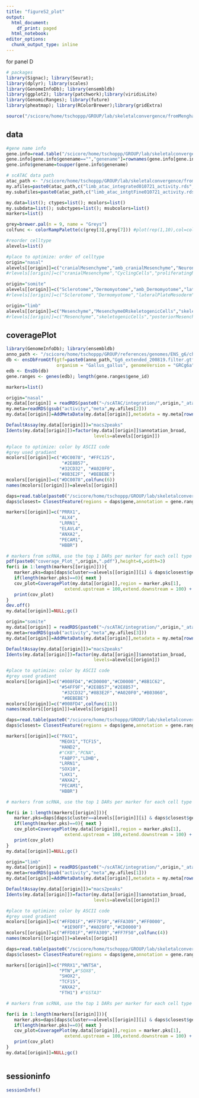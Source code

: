 ```yaml
---
title: "figureS2_plot"
output: 
  html_document:
    df_print: paged
  html_notebook:
editor_options:
  chunk_output_type: inline
---
```


for panel D

```r
# packages
library(Signac); library(Seurat); 
library(dplyr); library(scales)
library(GenomeInfoDb); library(ensembldb)
library(ggplot2); library(patchwork);library(viridisLite)
library(GenomicRanges); library(future)
library(pheatmap); library(RColorBrewer);library(gridExtra)

source("/scicore/home/tschoppp/GROUP/lab/skeletalconvergence/fromMenghan/scATAC/figure_script/integration_function.R")

```

###############
## data

```r
#gene name info
gene.info=read.table("/scicore/home/tschoppp/GROUP/lab/skeletalconvergence/fromMenghan/scRNA/ensembl97_geneinfo.txt", sep="\t",header = TRUE,row.names = 1,stringsAsFactors = FALSE)
gene.info[gene.info$genename=="","genename"]=rownames(gene.info[gene.info$genename=="",])
gene.info$genename=toupper(gene.info$genename)

# scATAC data path
atac_path <- "/scicore/home/tschoppp/GROUP/lab/skeletalconvergence/fromMenghan/scATAC/integration/"
my.afiles=paste0(atac_path,c("limb_atac_integrated010721_activity.rds","nasal_atac_integrated010721_activity.rds","somite_atac_integrated010721_activity.rds"))
my.subafiles=paste0(atac_path,c("limb_atac_intgtFine010721_activity.rds","nasal_atac_intgtFine010721_activity.rds","somite_atac_intgtFine010721_activity.rds"))

my.data=list(); ctypes=list(); mcolors=list()
my.subdata=list(); subctypes=list(); msubcolors=list()
markers=list()

grey=brewer.pal(n = 9, name = "Greys")
colfunc <- colorRampPalette(c(grey[3],grey[7])) #plot(rep(1,10),col=colfunc(10),pch=19,cex=3)

```

```r
#reorder celltype
alevels=list()

#place to optimize: order of celltype
origin="nasal"
alevels[[origin]]=c("cranialMesenchyme","amb_cranialMesenchyme","Neurons","NeuronalCells","Skin","Vessels","Blood")
#rlevels[[origin]]=c("cranialMesenchyme","CyclingCells","proliferatingNeurons","Neurons","NeuronalCells","Skin","Vessels","Blood")

origin="somite"
alevels[[origin]]=c("Sclerotome","Dermomyotome","amb_Dermomyotome","lateralPlateMesoderm","neuralTubeProgenitors","neuralTubeProgenitorsOrNeurons","Neurons","neuralCrest","intermediateMesoderm","Skin","Vessels","Blood")
#rlevels[[origin]]=c("Sclerotome","Dermomyotome","lateralPlateMesoderm","neuralTubeProgenitors","Neurons","neuralCrest","intermediateMesoderm","mitochondrialRich","Skin","Vessels","Blood")

origin="limb"
alevels[[origin]]=c("Mesenchyme","MesenchymeORskeletogenicCells","skeletogenicCells","amb_Mesenchyme","Muscle","Skin","Leukocytes")
#rlevels[[origin]]=c("Mesenchyme","skeletogenicCells","posteriorMesenchyme","CyclingCells","Muscle","Skin","Leukocytes","Blood")

```

## coveragePlot

```r
library(GenomeInfoDb); library(ensembldb)
anno_path <- "/scicore/home/tschoppp/GROUP/references/genomes/ENS_g6/chicken_Gg6_atac_pre/"
db <- ensDbFromGtf(gtf=paste0(anno_path,"Gg6_extended_200819.filter.gtf"), 
                   organism = "Gallus_gallus", genomeVersion = "GRCg6a", version = 97)
edb <- EnsDb(db)
gene.ranges <- genes(edb); length(gene.ranges$gene_id)

markers=list()
```

```r
origin="nasal"
my.data[[origin]] = readRDS(paste0("~/scATAC/integration/",origin,"_atac_integrated010721.rds"))
my.meta=readRDS(gsub("activity","meta",my.afiles[2]))
my.data[[origin]]=AddMetaData(my.data[[origin]],metadata = my.meta[rownames(my.data[[origin]]@meta.data),c("broad","annotation_broad","fine","annotation_fine")],col.name = c("broad","annotation_broad","fine","annotation_fine"))

DefaultAssay(my.data[[origin]])="macs2peaks"
Idents(my.data[[origin]])=factor(my.data[[origin]]$annotation_broad,
                                 levels=alevels[[origin]])

#place to optimize: color by ASCII code
#grey used gradient
mcolors[[origin]]=c("#DC0078", "#FFC125",
                     "#2E8B57",
                    "#32CD32", "#A020F0",
                    "#8B3E2F", "#BEBEBE")
mcolors[[origin]]=c("#DC0078",colfunc(6))
names(mcolors[[origin]])=alevels[[origin]]

daps=read.table(paste0("/scicore/home/tschoppp/GROUP/lab/skeletalconvergence/fromMenghan/scATAC/diffAnalysis/",origin,"_daps_broadCelltype.txt"),sep = "\t")
daps$closest= ClosestFeature(regions = daps$gene,annotation = gene.ranges, sep = c('-', '-'))

markers[[origin]]=c("PRRX1",
                    "ALX4",
                    "LRRN1",
                    "ELAVL4",
                    "ANXA2",
                    "PECAM1",
                    "HBBR")

# markers from scRNA, use the top 1 DARs per marker for each cell type respectively.
pdf(paste0("coverage_Plot_",origin,".pdf"),height=6,width=3)
for(i in 1:length(markers[[origin]])){
   marker.pks=daps[daps$cluster==alevels[[origin]][i] & daps$closest$gene_name==markers[[origin]][i] & order(-daps$avg_log2FC),"gene"]
   if(length(marker.pks)==0){ next }
   cov_plot=CoveragePlot(my.data[[origin]],region = marker.pks[1],
                      extend.upstream = 100,extend.downstream = 100) + ggtitle(markers[[origin]][i]) & scale_fill_manual(values = mcolors[[origin]])
   print(cov_plot)
}
dev.off()
my.data[[origin]]=NULL;gc()
```

```r
origin="somite"
my.data[[origin]] = readRDS(paste0("~/scATAC/integration/",origin,"_atac_integrated010721.rds"))
my.meta=readRDS(gsub("activity","meta",my.afiles[3]))
my.data[[origin]]=AddMetaData(my.data[[origin]],metadata = my.meta[rownames(my.data[[origin]]@meta.data),c("broad","annotation_broad","fine","annotation_fine")],col.name = c("broad","annotation_broad","fine","annotation_fine"))

DefaultAssay(my.data[[origin]])="macs2peaks"
Idents(my.data[[origin]])=factor(my.data[[origin]]$annotation_broad,
                                 levels=alevels[[origin]])

#place to optimize: color by ASCII code
#grey used gradient
mcolors[[origin]]=c("#008FD4","#CD0000","#CD0000","#8B1C62",
                    "#54FF9F","#2E8B57","#2E8B57",
                     "#32CD32","#8B3E2F","#A020F0","#B03060",
                     "#BEBEBE")
mcolors[[origin]]=c("#008FD4",colfunc(11))
names(mcolors[[origin]])=alevels[[origin]]

daps=read.table(paste0("/scicore/home/tschoppp/GROUP/lab/skeletalconvergence/fromMenghan/scATAC/diffAnalysis/",origin,"_daps_broadCelltype.txt"),sep = "\t")
daps$closest= ClosestFeature(regions = daps$gene,annotation = gene.ranges, sep = c('-', '-'))

markers[[origin]]=c("PAX1",
                    "MEOX1","TCF15",
                    "HAND2",
                    #"CKB","PCNA",
                    "FABP7","LDHB",
                    "LRRN1",
                    "SOX10",
                    "LHX1",
                    "ANXA2",
                    "PECAM1",
                    "HBBR")

# markers from scRNA, use the top 1 DARs per marker for each cell type respectively.

for(i in 1:length(markers[[origin]])){
   marker.pks=daps[daps$cluster==alevels[[origin]][i] & daps$closest$gene_name==markers[[origin]][i] & order(-daps$avg_log2FC),"gene"]
   if(length(marker.pks)==0){ next }
   cov_plot=CoveragePlot(my.data[[origin]],region = marker.pks[1],
                      extend.upstream = 100,extend.downstream = 100) + ggtitle(markers[[origin]][i]) & scale_fill_manual(values = mcolors[[origin]])
   print(cov_plot)
}
my.data[[origin]]=NULL;gc()
```

```r
origin="limb"
my.data[[origin]] = readRDS(paste0("~/scATAC/integration/",origin,"_atac_integrated010721.rds"))
my.meta=readRDS(gsub("activity","meta",my.afiles[1]))
my.data[[origin]]=AddMetaData(my.data[[origin]],metadata = my.meta[rownames(my.data[[origin]]@meta.data),c("broad","annotation_broad","fine","annotation_fine")],col.name = c("broad","annotation_broad","fine","annotation_fine"))

DefaultAssay(my.data[[origin]])="macs2peaks"
Idents(my.data[[origin]])=factor(my.data[[origin]]$annotation_broad,
                                 levels=alevels[[origin]])

#place to optimize: color by ASCII code
#grey used gradient
mcolors[[origin]]=c("#FFD01F","#FF7F50","#FFA309","#FF0000",
                     "#1E90FF","#A020F0","#CD0000")
mcolors[[origin]]=c("#FFD01F","#FFA309","#FF7F50",colfunc(4))
names(mcolors[[origin]])=alevels[[origin]]

daps=read.table(paste0("/scicore/home/tschoppp/GROUP/lab/skeletalconvergence/fromMenghan/scATAC/diffAnalysis/",origin,"_daps_broadCelltype.txt"),sep = "\t")
daps$closest= ClosestFeature(regions = daps$gene,annotation = gene.ranges, sep = c('-', '-'))

markers[[origin]]=c("PRRX1","WNT5A",
                    "PTN",#"SOX8",
                    "SHOX2",
                    "TCF15",
                    "ANXA2",
                    "FTH1") #"GSTA3"

# markers from scRNA, use the top 1 DARs per marker for each cell type respectively.

for(i in 1:length(markers[[origin]])){
   marker.pks=daps[daps$cluster==alevels[[origin]][i] & daps$closest$gene_name==markers[[origin]][i] & order(-daps$avg_log2FC),"gene"]
   if(length(marker.pks)==0){ next }
   cov_plot=CoveragePlot(my.data[[origin]],region = marker.pks[1],
                      extend.upstream = 100,extend.downstream = 100) + ggtitle(markers[[origin]][i]) & scale_fill_manual(values = mcolors[[origin]])
   print(cov_plot)
}
my.data[[origin]]=NULL;gc()
```

```r

```

## sessioninfo

```r
sessionInfo()
```


